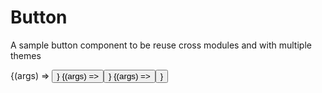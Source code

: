 
<Meta title="Components/Commons/Button" />

# Button

A sample button component to be reuse cross modules and with multiple themes

<ArgsTable of={Button} />

<Canvas>
  <Story
    name="Sample Button"
    args={{
      variant:'primary',
      children: 'Sample Button'
    }}
  >
    {(args) => <Button {...args} />}
  </Story>
</Canvas> 

<Canvas>
  <Story
    name="Sample Button 2"
    args={{
      variant:'accent',
      children: 'Sample Button 2'
    }}
  >
    {(args) => <Button {...args} />}
  </Story>
</Canvas> 


<Canvas>
  <Story
    name="Sample Button 3"
    args={{
      variant:'accent',
      children: 'Sample Button 3'
    }}
  >
    {(args) => <Button {...args} />}
  </Story>
</Canvas> 